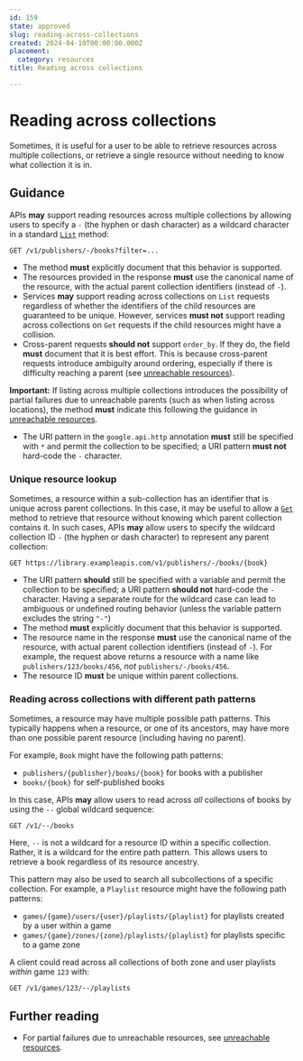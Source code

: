 ```yaml
---
id: 159
state: approved
slug: reading-across-collections
created: 2024-04-10T00:00:00.000Z
placement:
  category: resources
title: Reading across collections

--- 
```


# Reading across collections

Sometimes, it is useful for a user to be able to retrieve resources across
multiple collections, or retrieve a single resource without needing to know
what collection it is in.

## Guidance

APIs **may** support reading resources across multiple collections by allowing
users to specify a `-` (the hyphen or dash character) as a wildcard character
in a standard [`List`](./list) method:

```
GET /v1/publishers/-/books?filter=...
```

- The method **must** explicitly document that this behavior is supported.
- The resources provided in the response **must** use the canonical name of the
  resource, with the actual parent collection identifiers (instead of `-`).
- Services **may** support reading across collections on `List` requests
  regardless of whether the identifiers of the child resources are guaranteed
  to be unique. However, services **must not** support reading across
  collections on `Get` requests if the child resources might have a collision.
- Cross-parent requests **should not** support `order_by`. If they do, the
  field **must** document that it is best effort. This is because cross-parent
  requests introduce ambiguity around ordering, especially if there is
  difficulty reaching a parent (see [unreachable resources]).

**Important:** If listing across multiple collections introduces the
possibility of partial failures due to unreachable parents (such as when
listing across locations), the method **must** indicate this following the
guidance in [unreachable resources].

<Tabs>
  <TabItem label="Protocol Buffer">

- The URI pattern in the `google.api.http` annotation **must** still be
  specified with `*` and permit the collection to be specified; a URI pattern
  **must not** hard-code the `-` character.

  </TabItem>
<Tabs>

### Unique resource lookup

Sometimes, a resource within a sub-collection has an identifier that is unique
across parent collections. In this case, it may be useful to allow a
[`Get`](./get) method to retrieve that resource without knowing which parent
collection contains it. In such cases, APIs **may** allow users to specify the
wildcard collection ID `-` (the hyphen or dash character) to represent any
parent collection:

```
GET https://library.exampleapis.com/v1/publishers/-/books/{book}
```

- The URI pattern **should** still be specified with a variable and permit the
  collection to be specified; a URI pattern **should not** hard-code the `-`
  character. Having a separate route for the wildcard case can lead to
  ambiguous or undefined routing behavior (unless the variable pattern excludes
  the string `"-"`)
- The method **must** explicitly document that this behavior is supported.
- The resource name in the response **must** use the canonical name of the
  resource, with actual parent collection identifiers (instead of `-`). For
  example, the request above returns a resource with a name like
  `publishers/123/books/456`, _not_ `publishers/-/books/456`.
- The resource ID **must** be unique within parent collections.

### Reading across collections with different path patterns

Sometimes, a resource may have multiple possible path patterns. This typically
happens when a resource, or one of its ancestors, may have more than one
possible parent resource (including having no parent).

For example, `Book` might have the following path patterns:

- `publishers/{publisher}/books/{book}` for books with a publisher
- `books/{book}` for self-published books

In this case, APIs **may** allow users to read across _all_ collections of
books by using the `--` global wildcard sequence:

`GET /v1/--/books`

Here, `--` is not a wildcard for a resource ID within a specific collection.
Rather, it is a wildcard for the entire path pattern. This allows users to
retrieve a book regardless of its resource ancestry.

This pattern may also be used to search all subcollections of a specific
collection. For example, a `Playlist` resource might have the following path
patterns:

- `games/{game}/users/{user}/playlists/{playlist}` for playlists created by a
  user within a game
- `games/{game}/zones/{zone}/playlists/{playlist}` for playlists specific to a
  game zone

A client could read across all collections of both zone and user playlists
_within_ game `123` with:

`GET /v1/games/123/--/playlists`

## Further reading

- For partial failures due to unreachable resources, see [unreachable
  resources].

<!-- prettier-ignore-start -->

[unreachable resources]: ./unreachable-resources

<!-- prettier-ignore-end -->
